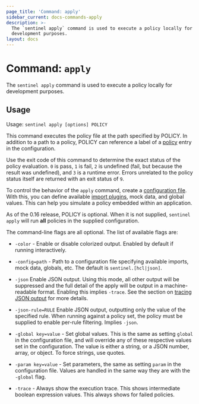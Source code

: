 ```yaml
---
page_title: 'Command: apply'
sidebar_current: docs-commands-apply
description: >-
  The `sentinel apply` command is used to execute a policy locally for
  development purposes.
layout: docs
---
```


# Command: `apply`

The `sentinel apply` command is used to execute a policy locally for development
purposes.

## Usage

Usage: `sentinel apply [options] POLICY`

This command executes the policy file at the path specified by POLICY. In
addition to a path to a policy, POLICY can reference a label of a
[policy](/sentinel/configuration#policies) entry in the configuration.

Use the exit code of this command to determine the exact status of the policy
evaluation. `0` is pass, `1` is fail, `2` is undefined (fail, but because the
result was undefined), and `3` is a runtime error. Errors unrelated to the
policy status itself are returned with an exit status of `9`.

To control the behavior of the `apply` command, create a [configuration
file](/sentinel/configuration). With this, you can define available
[import plugins](/sentinel/concepts/imports), mock data, and global values.
This can help you simulate a policy embedded within an application.

As of the 0.16 release, POLICY is optional. When it is not supplied,
`sentinel apply` will run **all** policies in the supplied configuration.

The command-line flags are all optional. The list of available flags are:

- `-color` - Enable or disable colorized output. Enabled by default if
  running interactively.

- `-config=path` - Path to a configuration file specifying available imports,
  mock data, globals, etc. The default is `sentinel.[hcl|json]`.

- `-json` Enable JSON output. Using this mode, all other output will be
  suppressed and the full detail of the apply will be output in a
  machine-readable format. Enabling this implies `-trace`. See the section on
  [tracing JSON output](/sentinel/writing/tracing#json-output) for more details.

- `-json-rule=RULE` Enable JSON output, outputting only the value of the
  specified rule. When running against a policy set, the policy must be supplied
  to enable per-rule filtering. Implies `-json`.

- `-global key=value` - Set global values. This is the same as setting `global`
  in the configuration file, and will override any of these respective values
  set in the configuration. The value is either a string, or a JSON number,
  array, or object. To force strings, use quotes.

- `-param key=value` - Set parameters, the same as setting `param` in the
  configuration file. Values are handled in the same way they are with the
  `-global` flag.

- `-trace` - Always show the execution trace. This shows intermediate
  boolean expression values. This always shows for failed policies.
